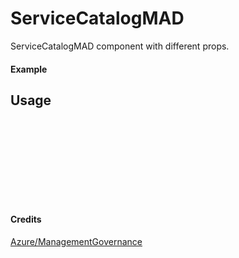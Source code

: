 
<Meta of={ServiceCatalogMAD} title="Azure/ManagementGovernance/ServiceCatalogMAD" />

# ServiceCatalogMAD

ServiceCatalogMAD component with different props.

#### Example

<Canvas of={ServiceCatalogMAD.Primary} />

## Usage

```ts
import { ServiceCatalogMAD } from "yadl-ui";

const Example = () => {
  return (
      <ServiceCatalogMAD />
  );
};

export default Example;
```

#### Credits
[Azure/ManagementGovernance](https://learn.microsoft.com/en-us/azure/architecture/icons/)
